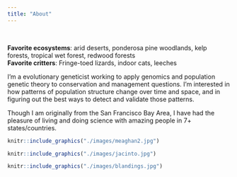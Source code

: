 ```yaml
---
title: "About"
---
```


\

**Favorite ecosystems**: arid deserts, ponderosa pine woodlands, kelp forests, tropical wet forest, redwood forests
\
**Favorite critters**: Fringe-toed lizards, indoor cats, leeches

I'm a evolutionary geneticist working to apply genomics and population genetic theory to conservation and management questions. I'm interested in how patterns of population structure change over time and space, and in figuring out the best ways to detect and validate those patterns.

Though I am originally from the San Francisco Bay Area, I have had the pleasure of living and doing science with amazing people in 7+ states/countries. 



```r
knitr::include_graphics("./images/meaghan2.jpg")
```

```r
knitr::include_graphics("./images/jacinto.jpg")
```

```r
knitr::include_graphics("./images/blandings.jpg")
```
